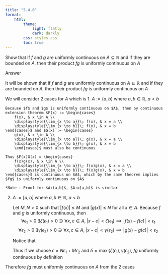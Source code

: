 ```yaml
---
title: "5.4.6"
format:
    html:
        theme:
            light: flatly
            dark: darkly
        css: styles.css
        toc: true
---
```


Show that if $f$ and $g$ are uniformly continuous on $A \subseteq \mathbb{R}$ and if they are \textit{both} bounded on $A$, then their product $fg$ is uniformly continuous on $A$

Answer

It will be shown that if $f$ and $g$ are uniformly continuous on $A \subseteq \mathbb{R}$ and if they are \textit{both} bounded on $A$, then their product $fg$ is uniformly continuous on $A$

We will consider 2 cases for $A$ which is
1. $A := (a,b)$ where $a,b \in \mathbb{R}, \; a < b$

    Because $f$ and $g$ is uniformly continuous on $A$, then by continuous extension theorem $F(x) := \begin{cases}
        f(x), & x \in A \\
        \displaystyle{\lim_{x \to a}}\; f(x), & x = a \\
        \displaystyle{\lim_{x \to b}}\; f(x), & x = b
    \end{cases}$ and $G(x) := \begin{cases}
        g(x), & x \in A \\
        \displaystyle{\lim_{x \to a}}\; g(x), & x = a \\
        \displaystyle{\lim_{x \to b}}\; g(x), & x = b
        \end{cases}$ must also be continuous

    Thus $F(x)G(x) = \begin{cases}
        f(x)g(x), & x \in A \\
        \displaystyle{\lim_{x \to a}}\; f(x)g(x), & x = a \\
        \displaystyle{\lim_{x \to b}}\; f(x)g(x), & x = b
    \end{cases}$ is continuous on $A$, which by the same theorem implies $fg$ is uniformly continuous on $A$

    *Note : Proof for $A:(a,b]$, $A:=[a,b)$ is similar

2. $A := [a,b]$ where $a,b \in \mathbb{R}, \; a < b$

    Let $M,N>0$ such that $|f(x)| \leq M$ and $|g(x)| \leq N$ for all $x \in A$. Because $f$ and $g$ is uniformly continuous, then
    $$\forall \epsilon_1 >0 \; \exists \zeta(\epsilon_1) >0 \ni \forall x,c \in A, \; |x - c| < \zeta(\epsilon_1) \implies |f(x) - f(c)| < \epsilon_1$$
    $$\forall \epsilon_2 > 0 \; \exists \gamma(\epsilon_2) > 0 \ni \forall x,c \in A, \; |x - c| < \gamma(\epsilon_2) \implies |g(x) - g(c)| < \epsilon_2$$

    Notice that
    \begin{align*}
        |f(x)g(x) - f(c)g(c)| & = |f(x)g(x) - f(c)g(x) - f(c)g(c) + f(c)g(x)| \\
        & = |g(x)(f(x) - f(c)) - f(c)(g(x) - g(c))| \\
        & \leq |g(x)||f(x) - f(c)| + |f(c)||g(x) - g(c)| \\
        & < N\epsilon_1 + M\epsilon_2 \quad
    \end{align*}

    Thus if we choose $\epsilon = N\epsilon_1 + M\epsilon_2$ and $\delta = \max\{\zeta(\epsilon_1), \gamma(\epsilon_2)$, $fg$ uniformly continuous by definition

Therefore $fg$ must uniformly continuous on $A$ from the 2 cases